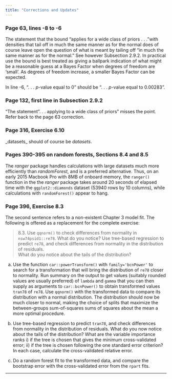 ```yaml
---
title: "Corrections and Updates"
---
```


### Page 63, lines -8 to -6

The statement that the bound "applies for a wide class 
of priors . . . "with densities that tail off in much the same manner as for the normal does of course leave open
the question of what is meant by tailing off "in much
the same manner as for the normal."  See however
Subsection 2.9.2. In practical use the bound is best
treated as giving a ballpark indication of what might 
be a reasonable guess at a Bayes Factor when degrees of
freedom are 'small'.  As degrees of freedom increase, 
a smaller Bayes Factor can be expected.

In line -6, ". . . $p$-value equal to 0" should be ". . . $p$-value equal to 0.00283".

### Page 132, first line in Subsection 2.9.2

"The statement ". . . applying to a wide class of priors" misses the point. Refer back to the page 63 correction.

### Page 316, Exercise 6.10

\_datasets\_ should of course be *datasets*.

### Pages 390-395 on random forests, Sections 8.4 and 8.5

The _ranger_ package handles calculations with large datasets much more efficiently than _randomForest_,
and is a preferred alternative.  Thus, on an early 2015
Macbook Pro with 8MB of onboard memory, the `ranger()`
function in the the _ranger_ package takes around 20
seconds of elapsed time with the `ggplot2::diamonds`
dataset (53940 rows by 10 columns), while calculations
with `randomForest()` appear to hang.

### Page 396, Exercise 8.3

The second sentence refers to a non-existent Chapter 3 model fit. The following is offered as a replacement for the complete exercise:

> 8.3. Use `qqnorm()` to check differences from normality in `nsw74psid1::re78`. What do you notice? Use tree-based regression to predict `re78`, and check differences from normality in the distribution of residuals.\
> What do you notice about the tails of the distribution?

a.  Use the function `car::powerTransform()` with `family='bcnPower'` to search for a transformation that will bring the distribution of `re78` closer to normality. Run summary on the output to get values (suitably rounded values are usually preferred) of `lambda` and `gamma` that you can then supply as arguments to `car::bcnPower()` to obtain transformed values `tran78` of `re78`. Use `qqnorm()` with the transformed data to compare its distribution with a normal distribution. The distribution should now be much closer to normal, making the choice of splits that maximize the between-groups sum-of-squares sums of squares about the mean a more optimal procedure.

b.  Use tree-based regression to predict `tran78`, and check differences from normality in the distribution of residuals. What do you now notice about the tails of the distribution? What are the variable importance ranks i) if the tree is chosen that gives the minimum cross-validated error; ii) if the tree is chosen following the one standard error criterion? In each case, calculate the cross-validated relative error.

c.  Do a random forest fit to the transformed data, and compare the bootstrap error with the cross-validated error from the `rpart` fits.

------------------------------------------------------------------------
